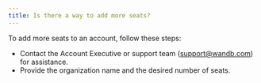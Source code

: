 ```yaml
---
title: Is there a way to add more seats?
---
```


To add more seats to an account, follow these steps:

- Contact the Account Executive or support team (support@wandb.com) for assistance.
- Provide the organization name and the desired number of seats.
